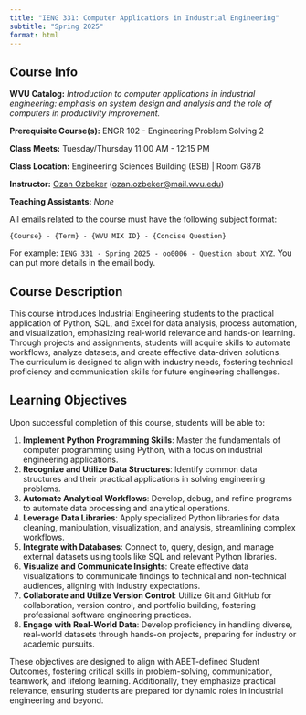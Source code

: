 ```yaml
---
title: "IENG 331: Computer Applications in Industrial Engineering"
subtitle: "Spring 2025"
format: html
---
```


## Course Info

**WVU Catalog:** *Introduction to computer applications in industrial engineering: emphasis on system design and analysis and the role of computers in productivity improvement.*

**Prerequisite Course(s):** ENGR 102 - Engineering Problem Solving 2

**Class Meets:** Tuesday/Thursday 11:00 AM - 12:15 PM

**Class Location:** Engineering Sciences Building (ESB) | Room G87B

**Instructor:** [Ozan Ozbeker](https://www.linkedin.com/in/ozanozbeker/) (<ozan.ozbeker@mail.wvu.edu>)

**Teaching Assistants:** *None*

:::{.callout-important}
All emails related to the course must have the following subject format: 

`{Course} - {Term} - {WVU MIX ID} - {Concise Question}` 

For example: `IENG 331 - Spring 2025 - oo0006 - Question about XYZ`. You can put more details in the email body.
:::

## Course Description

This course introduces Industrial Engineering students to the practical application of Python, SQL, and Excel for data analysis, process automation, and visualization, emphasizing real-world relevance and hands-on learning. Through projects and assignments, students will acquire skills to automate workflows, analyze datasets, and create effective data-driven solutions. The curriculum is designed to align with industry needs, fostering technical proficiency and communication skills for future engineering challenges​.

## Learning Objectives

Upon successful completion of this course, students will be able to:

1.  **Implement Python Programming Skills**: Master the fundamentals of computer programming using Python, with a focus on industrial engineering applications.
2.  **Recognize and Utilize Data Structures**: Identify common data structures and their practical applications in solving engineering problems.
3.  **Automate Analytical Workflows**: Develop, debug, and refine programs to automate data processing and analytical operations.
4.  **Leverage Data Libraries**: Apply specialized Python libraries for data cleaning, manipulation, visualization, and analysis, streamlining complex workflows.
5.  **Integrate with Databases**: Connect to, query, design, and manage external datasets using tools like SQL and relevant Python libraries.
6.  **Visualize and Communicate Insights**: Create effective data visualizations to communicate findings to technical and non-technical audiences, aligning with industry expectations.
7.  **Collaborate and Utilize Version Control**: Utilize Git and GitHub for collaboration, version control, and portfolio building, fostering professional software engineering practices.
8.  **Engage with Real-World Data**: Develop proficiency in handling diverse, real-world datasets through hands-on projects, preparing for industry or academic pursuits.

These objectives are designed to align with ABET-defined Student Outcomes, fostering critical skills in problem-solving, communication, teamwork, and lifelong learning. Additionally, they emphasize practical relevance, ensuring students are prepared for dynamic roles in industrial engineering and beyond.
